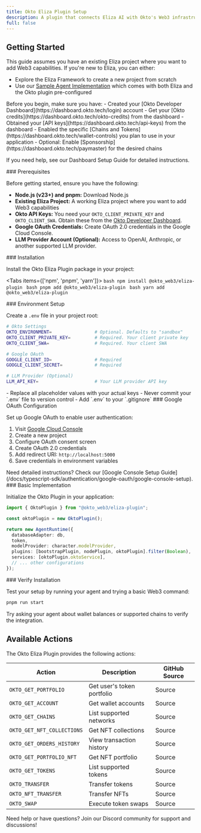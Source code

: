 ```yaml
---
title: Okto Eliza Plugin Setup
description: A plugin that connects Eliza AI with Okto's Web3 infrastructure for natural language blockchain interactions.
full: false
---
```



## Getting Started

This guide assumes you have an existing Eliza project where you want to add Web3 capabilities. If you're new to Eliza, you can either:
- Explore the <ExternalLink href="https://github.com/elizaOS/eliza">Eliza Framework</ExternalLink> to create a new project from scratch
- Use our [Sample Agent Implementation](/docs/okto-eliza-plugin/eliza-okto-sample-agent) which comes with both Eliza and the Okto plugin pre-configured

<CollapsibleCallout type="warning" title="Essential Setup Required">
Before you begin, make sure you have:
- Created your [Okto Developer Dashboard](https://dashboard.okto.tech/login) account
- Get your [Okto credits](https://dashboard.okto.tech/okto-credits) from the dashboard
- Obtained your [API keys](https://dashboard.okto.tech/api-keys) from the dashboard
- Enabled the specific [Chains and Tokens](https://dashboard.okto.tech/wallet-controls) you plan to use in your application
- Optional: Enable [Sponsorship](https://dashboard.okto.tech/paymaster) for the desired chains

If you need help, see our <ExternalLink href="/docs/developer-admin-dashboard/overview">Dashboard Setup Guide</ExternalLink> for detailed instructions.
</CollapsibleCallout>

<Steps>

<Step>
### Prerequisites

Before getting started, ensure you have the following:
- **Node.js (v23+) and pnpm:** <ExternalLink href="https://nodejs.org/">Download Node.js</ExternalLink>
- **Existing Eliza Project:** A working Eliza project where you want to add Web3 capabilities
- **Okto API Keys:** You need your `OKTO_CLIENT_PRIVATE_KEY` and `OKTO_CLIENT_SWA`. Obtain these from the [Okto Developer Dashboard](https://dashboard.okto.tech/login).
- **Google OAuth Credentials:** Create OAuth 2.0 credentials in the <ExternalLink href="https://console.cloud.google.com/">Google Cloud Console</ExternalLink>.
- **LLM Provider Account (Optional):** Access to OpenAI, Anthropic, or another supported LLM provider.
</Step>

<Step>
### Installation

Install the Okto Eliza Plugin package in your project:

<Tabs items={['npm', 'pnpm', 'yarn']}>
    <Tab value="npm">
        ```bash
        npm install @okto_web3/eliza-plugin
        ```
    </Tab>
    <Tab value="pnpm">
        ```bash
        pnpm add @okto_web3/eliza-plugin
        ```
    </Tab>
    <Tab value="yarn">
        ```bash
        yarn add @okto_web3/eliza-plugin
        ```
    </Tab>
</Tabs>
</Step>

<Step>
### Environment Setup

Create a `.env` file in your project root:

```bash title=".env"
# Okto Settings
OKTO_ENVIRONMENT=                # Optional. Defaults to "sandbox"
OKTO_CLIENT_PRIVATE_KEY=         # Required. Your client private key
OKTO_CLIENT_SWA=                 # Required. Your client SWA

# Google OAuth
GOOGLE_CLIENT_ID=                # Required
GOOGLE_CLIENT_SECRET=            # Required

# LLM Provider (Optional)
LLM_API_KEY=                     # Your LLM provider API key
```

<CollapsibleCallout type="warning" title="Important">
    - Replace all placeholder values with your actual keys
    - Never commit your `.env` file to version control
    - Add `.env` to your `.gitignore`
</CollapsibleCallout>
</Step>

<Step>
### Google OAuth Configuration

Set up Google OAuth to enable user authentication:

1. Visit [Google Cloud Console](https://console.cloud.google.com)
2. Create a new project
3. Configure OAuth consent screen
4. Create OAuth 2.0 credentials
5. Add redirect URI: `http://localhost:5000`
6. Save credentials in environment variables

<CollapsibleCallout type="tip" title="Setting up Google OAuth">
Need detailed instructions? Check our [Google Console Setup Guide](/docs/typescript-sdk/authentication/google-oauth/google-console-setup).
</CollapsibleCallout>
</Step>

<Step>
### Basic Implementation

Initialize the Okto Plugin in your application:

```typescript
import { OktoPlugin } from "@okto_web3/eliza-plugin";

const oktoPlugin = new OktoPlugin();

return new AgentRuntime({
  databaseAdapter: db,
  token,
  modelProvider: character.modelProvider,
  plugins: [bootstrapPlugin, nodePlugin, oktoPlugin].filter(Boolean),
  services: [oktoPlugin.oktoService],
  // ... other configurations
});
```
</Step>

<Step>
### Verify Installation

Test your setup by running your agent and trying a basic Web3 command:

```bash title="bash"
pnpm run start
```

Try asking your agent about wallet balances or supported chains to verify the integration.
</Step>

</Steps>

## Available Actions

The Okto Eliza Plugin provides the following actions:

| Action | Description | GitHub Source |
|---------|-------------|---------------|
| `OKTO_GET_PORTFOLIO` | Get user's token portfolio | <ExternalLink href="https://github.com/okto-hq/eliza-plugin/blob/main/src/actions/getPortfolioAction.ts">Source</ExternalLink> |
| `OKTO_GET_ACCOUNT` | Get wallet accounts | <ExternalLink href="https://github.com/okto-hq/eliza-plugin/blob/main/src/actions/getAccountAction.ts">Source</ExternalLink> |
| `OKTO_GET_CHAINS` | List supported networks | <ExternalLink href="https://github.com/okto-hq/eliza-plugin/blob/main/src/actions/getChainAction.ts">Source</ExternalLink> |
| `OKTO_GET_NFT_COLLECTIONS` | Get NFT collections | <ExternalLink href="https://github.com/okto-hq/eliza-plugin/blob/main/src/actions/getNftCollectionsAction.ts">Source</ExternalLink> |
| `OKTO_GET_ORDERS_HISTORY` | View transaction history | <ExternalLink href="https://github.com/okto-hq/eliza-plugin/blob/main/src/actions/getOrdersHistoryAction.ts">Source</ExternalLink> |
| `OKTO_GET_PORTFOLIO_NFT` | Get NFT portfolio | <ExternalLink href="https://github.com/okto-hq/eliza-plugin/blob/main/src/actions/getPortfolioNftAction.ts">Source</ExternalLink> |
| `OKTO_GET_TOKENS` | List supported tokens | <ExternalLink href="https://github.com/okto-hq/eliza-plugin/blob/main/src/actions/getTokensAction.ts">Source</ExternalLink> |
| `OKTO_TRANSFER` | Transfer tokens | <ExternalLink href="https://github.com/okto-hq/eliza-plugin/blob/main/src/actions/transferTokensAction.ts">Source</ExternalLink> |
| `OKTO_NFT_TRANSFER` | Transfer NFTs | <ExternalLink href="https://github.com/okto-hq/eliza-plugin/blob/main/src/actions/nftTransferAction.ts">Source</ExternalLink> |
| `OKTO_SWAP` | Execute token swaps | <ExternalLink href="https://github.com/okto-hq/eliza-plugin/blob/main/src/actions/swapAction.ts">Source</ExternalLink> |

<Callout type="info" emoji="💡">
Need help or have questions? Join our <ExternalLink href="https://discord.com/invite/okto-916349620383252511">Discord community</ExternalLink> for support and discussions!
</Callout>